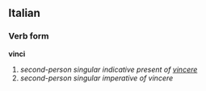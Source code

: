 ==Italian==
===Verb form===
'''vinci'''

# ''second-person singular indicative present of [[vincere]]''
# ''second-person singular imperative of vincere''